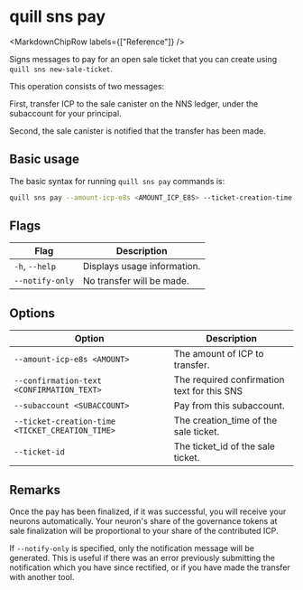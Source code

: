 
# quill sns pay

<MarkdownChipRow labels={["Reference"]} />

Signs messages to pay for an open sale ticket that you can create using `quill sns new-sale-ticket`.

This operation consists of two messages:

First, transfer ICP to the sale canister on the NNS ledger, under the subaccount for your principal.

Second, the sale canister is notified that the transfer has been made.

## Basic usage

The basic syntax for running `quill sns pay` commands is:

```bash
quill sns pay --amount-icp-e8s <AMOUNT_ICP_E8S> --ticket-creation-time <TICKET_CREATION_TIME> --ticket-id <TICKET_ID> [option]
```

## Flags

| Flag            | Description                 |
|-----------------|-----------------------------|
| `-h`, `--help`  | Displays usage information. |
| `--notify-only` | No transfer will be made.   |

## Options

| Option                                          | Description                                 |
|-------------------------------------------------|---------------------------------------------|
| `--amount-icp-e8s <AMOUNT>`                     | The amount of ICP to transfer.              |
| `--confirmation-text <CONFIRMATION_TEXT>`       | The required confirmation text for this SNS |
| `--subaccount <SUBACCOUNT>`                     | Pay from this subaccount.                   |
| `--ticket-creation-time <TICKET_CREATION_TIME>` | The creation_time of the sale ticket.       |
| `--ticket-id`                                   | The ticket_id of the sale ticket.           |

## Remarks

Once the pay has been finalized, if it was successful, you will receive your neurons automatically. Your neuron's share of the governance tokens at sale finalization will be proportional to your share of the contributed ICP.

If `--notify-only` is specified, only the notification message will be generated. This is useful if there was an error previously submitting the notification which you have since rectified, or if you have made the transfer with another tool.
